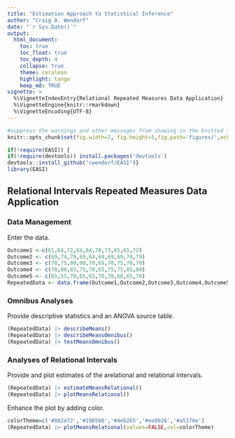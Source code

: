```yaml
---
title: "Estimation Approach to Statistical Inference"
author: "Craig A. Wendorf"
date: "`r Sys.Date()`"
output:
  html_document:
    toc: true
    toc_float: true
    toc_depth: 4
    collapse: true
    theme: cerulean
    highlight: tango
    keep_md: TRUE
vignette: >
  %\VignetteIndexEntry{Relational Repeated Measures Data Application}
  %\VignetteEngine{knitr::rmarkdown}
  %\VignetteEncoding{UTF-8}
---
```


```r
#suppress the warnings and other messages from showing in the knitted file.
knitr::opts_chunk$set(fig.width=7, fig.height=5,fig.path='figures/',echo=TRUE,warning=FALSE,message=FALSE)
```

```r
if(!require(EASI)) {
if(!require(devtools)) install.packages('devtools')
devtools::install_github("cwendorf/EASI")}
library(EASI)
```

## Relational Intervals Repeated Measures Data Application

### Data Management

Enter the data.
```r
Outcome1 <-c(61,64,72,64,64,70,73,65,65,72)
Outcome2 <- c(69,74,79,69,64,64,69,69,74,79)
Outcome3 <- c(70,75,80,80,70,65,70,75,70,70) 
Outcome4 <- c(70,80,85,75,70,65,75,75,85,80)
Outcome5 <- c(65,55,70,65,65,70,70,60,65,70)
RepeatedData <- data.frame(Outcome1,Outcome2,Outcome3,Outcome4,Outcome5)
```

### Omnibus Analyses

Provide descriptive statistics and an ANOVA source table.
```r
(RepeatedData) |> describeMeans()
(RepeatedData) |> describeMeansOmnibus()
(RepeatedData) |> testMeansOmnibus()
```

### Analyses of Relational Intervals

Provide and plot estimates of the arelational and relational intervals.
```r
(RepeatedData) |> estimateMeansRelational()
(RepeatedData) |> plotMeansRelational()
```

Enhance the plot by adding color.
```r
colorTheme=c('#882e72','#1965b0','#4eb265','#ee8026','#a5170e')
(RepeatedData) |> plotMeansRelational(values=FALSE,col=colorTheme)
```
